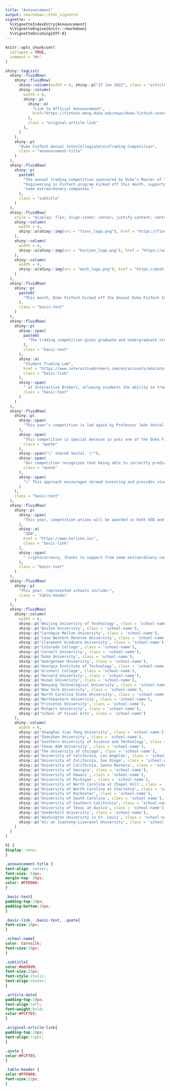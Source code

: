 ```yaml
---
title: "Announcement"
output: rmarkdown::html_vignette
vignette: >
  %\VignetteIndexEntry{Announcement}
  %\VignetteEngine{knitr::rmarkdown}
  %\VignetteEncoding{UTF-8}
---
```


```r
knitr::opts_chunk$set(
  collapse = TRUE,
  comment = "#>"
)
```

```r

shiny::tagList(
  shiny::fluidRow(
    shiny::fluidRow(
      shiny::column(width = 6, shiny::p("27 Jan 2022", class = "article-date")),
      shiny::column(
        width = 6,
        shiny::p(
          shiny::a(
            "Link to Official Announcement",
            href="https://fintech.meng.duke.edu/news/duke-fintech-intercollegiate-trading-competition-kicks-spring-2022"
          ),
          class = "original-article-link"
        ),
      )
    ),
    shiny::p(
      "Duke FinTech Annual InterCollegiate\n\nTrading Competition",
      class = "announcement-title"
    )
  ),
  shiny::fluidRow(
    shiny::p(
      paste0(
        "The annual trading competition sponsored by Duke’s Master of ",
        "Engineering in FinTech program kicked off this month, supported by ",
        "some extraordinary companies."  
      ),
      class = "subtitle"
    )
  ),
  shiny::fluidRow(
    style = "display: flex; align-items: center; justify-content: center;",
    shiny::column(
      width = 4, 
      shiny::a(shiny::img(src = "finvc_logo.png"), href = "https://finvc.co/")
    ),
    shiny::column(
      width = 4, 
      shiny::a(shiny::img(src = "horizen_logo.png"), href = "https://www.horizen.io/")
    ),
    shiny::column(
      width = 4,
      shiny::a(shiny::img(src = "mesh_logo.png"), href = "https://mesh.xyz/")
    )
  ),
  shiny::fluidRow(
    shiny::p(
      paste0(
        "This month, Duke FinTech kicked off the Annual Duke FinTech Intercollegiate Trading Competition—welcoming over 150 students from 40 different universities across the globe to compete against their peers for cash prizes and, perhaps most importantly, internationally recognized bragging rights."
      ),
      class = "basic-text"
    )
  ),
  shiny::fluidRow(
    shiny::p(
      shiny::span(
        paste0(
          "The trading competition gives graduate and undergraduate students an opportunity to apply what they are learning in the classroom and try out investment strategies using real-time market data and the same user interface and features utilized by professional traders. Over the course of the competioin, students will make trades in an effort to grow their inital portfolio of $1 million USD in simulated currency.  Trades are made in paper trading accounts provided by the "
        ),
        class = "basic-text"
      ),
      shiny::a(
        "Student Trading Lab", 
        href = "https://www.interactivebrokers.com/en/accounts/educator.php",
        class = "basic-link"
      ),
      shiny::span(
        " at Interactive Brokers, allowing students the ability to trade in all of the listed asset classes that one might expect, as well as cryptocurrencies.",
        class = "basic-text"
      )
    )
  ),
  shiny::fluidRow(
    shiny::p(
      shiny::span(
        "This year’s competition is led again by Professor Jake Vestal, Adjunct Assistant Professor in the Pratt School of Engineering, who sees the competition as much as a teaching tool as it is a contest.\""
      ),
      shiny::span(
        "This competition is special because in puts one of the Duke FinTech Program’s core values into practice: the taking on of risk (unavoidable in any endeavor) in a disciplined, well-reasoned manner,",
        class = "quote"
      ),
      shiny::span("\" shared Vestal. \""),
      shiny::span(
        "Our competition recognizes that being able to correctly predict 8 coin tosses in a row is a ‘skill’ that one out of 256 student traders possesses. Instead of declaring that one lucky trader the winner, Duke FinTech believes in rewarding acuity over gambling by ranking student traders according to their risk adjusted return (Sharpe Ratio) as opposed to simple realized return.",
        class = "quote"
      ),
      shiny::span(
        "\" This approach encourages shrewd investing and provides students with the opportunity to test out their own unique strategies, quantitative algorithms, and other methodologies."
      )
    ),
    class = "basic-text"
  ),
  shiny::fluidRow(
    shiny::p(
      shiny::span(
        "This year, competition prizes will be awarded in both USD and "
      ),
      shiny::a(
        "ZEN", 
        href = "https://www.horizen.io/",
        class = "basic-link"
      ),
      shiny::span(
        " cryptocurrency, thanks to support from some extraordinary companies!",
      ),
      class = "basic-text"
    )
  ),
  shiny::fluidRow(
    shiny::p(
      "This year, represented schools include:",
      class = 'table-header'
    )
  ),
  shiny::fluidRow(
    shiny::column(
      width = 6,
      shiny::p('Beijing University of Technology', class = 'school-name'),
      shiny::p('Boston University', class = 'school-name'),
      shiny::p('Carnegie Mellon University', class = 'school-name'),
      shiny::p('Case Western Reserve University', class = 'school-name'),
      shiny::p('Claremont Graduate University', class = 'school-name'),
      shiny::p('Colorado College', class = 'school-name'),
      shiny::p('Cornell University', class = 'school-name'),
      shiny::p('Duke University', class = 'school-name'),
      shiny::p('Georgetown University', class = 'school-name'),
      shiny::p('Georgia Institute of Technology', class = 'school-name'),
      shiny::p('Grinnell College', class = 'school-name'),
      shiny::p('Harvard University', class = 'school-name'),
      shiny::p('Hunan University', class = 'school-name'),
      shiny::p('Nanyang Technological University', class = 'school-name'),
      shiny::p('New York University', class = 'school-name'),
      shiny::p('North Carolina State University', class = 'school-name'),
      shiny::p('Northeastern University', class = 'school-name'),
      shiny::p('Princeton University', class = 'school-name'),
      shiny::p('Rutgers University', class = 'school-name'),
      shiny::p('School of Visual Arts', class = 'school-name')
    ),
    shiny::column(
      width = 6,
      shiny::p('Shanghai Jiao Tong University', class = 'school-name'),
      shiny::p('Shenzhen University', class = 'school-name'),
      shiny::p('Southern University of Science and Technology', class = 'school-name'),
      shiny::p('Texas A&M University', class = 'school-name'),
      shiny::p('The University of Chicago', class = 'school-name'),
      shiny::p('University of California, Los Angeles', class = 'school-name'),
      shiny::p('University of California, San Diego', class = 'school-name'),
      shiny::p('University of California, Santa Barbara', class = 'school-name'),
      shiny::p('University of Georgia', class = 'school-name'),
      shiny::p('University of Hawaii', class = 'school-name'),
      shiny::p('University of Michigan', class = 'school-name'),
      shiny::p('University of North Carolina at Chapel Hill', class = 'school-name'),
      shiny::p('University of North Carolina at Charlotte', class = 'school-name'),
      shiny::p('University of Rochester', class = 'school-name'),
      shiny::p('University of South Carolina', class = 'school-name'),
      shiny::p('University of Southern California', class = 'school-name'),
      shiny::p('University of Texas at Austin', class = 'school-name'),
      shiny::p('Vanderbilt University', class = 'school-name'),
      shiny::p('Washington University in St. Louis', class = 'school-name'),
      shiny::p('Xi\'an Jiaotong-Liverpool University', class = 'school-name')
    )
  )
)

```


```css
h1 {
display: none;
}

.announcement-title {
text-align: center;
font-size: 54px;
margin-top: 30px;
color: #FFD960;
}

.basic-text{
padding-top:10px;
padding-bottom:10px;
}

.basic-link, .basic-text, .quote{
font-size:18px;
}

.school-name{
color: Cornsilk;
font-size:19px;
}

.subtitle{
color:#bdd9d9;
font-size:25px;
font-style:italic;
text-align:center;
}

.article-date{
padding-top:10px;
text-align:left;
font-weight:bold;
color:#FCF7E5;
}

.original-article-link{
padding-top:10px;
text-align:right;
}

.quote {
color:#FCF7E5;
}

.table-header {
color:#FFD960;
font-size:22px;
}

```

